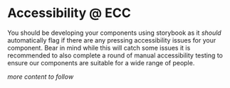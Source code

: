 
<Meta title="Accessibility" />

# Accessibility @ ECC

You should be developing your components using storybook as it _should_ automatically flag if there are any pressing accessibility issues for your component. Bear in mind while this will catch some issues it is recommended to also complete a round of manual accessibility testing to ensure our components are suitable for a wide range of people.

_more content to follow_
